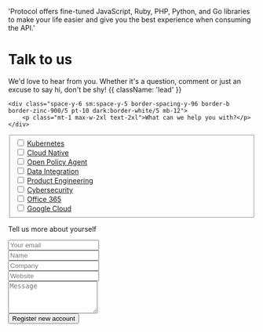 
  'Protocol offers fine-tuned JavaScript, Ruby, PHP, Python, and Go libraries to make your life easier and give you the best experience when consuming the API.'

<h1 class="text-[3.75rem] font-bold leading-[5rem] mb-4"> Talk to us </h1>

We'd love to hear from you. Whether it's a question, comment or just an excuse to say hi, don't be shy! {{ className: 'lead' }}

    <div class="space-y-6 sm:space-y-5 border-spacing-y-96 border-b border-zinc-900/5 pt-10 dark:border-white/5 mb-12">
        <p class="mt-1 max-w-2xl text-2xl">What can we help you with?</p>
    </div>

<fieldset>
  <div class="flex items-center mb-4">
      <input id="checkbox-1" type="checkbox" value="" class="w-4 h-4 text-blue-600 bg-gray-100 border-gray-300 rounded focus:ring-blue-500 dark:focus:ring-blue-600 dark:ring-offset-gray-800 dark:focus:ring-offset-gray-800 focus:ring-2 dark:bg-gray-700 dark:border-gray-600"></input>
      <label for="checkbox-1" class="ml-3 text-base font-medium text-gray-900 dark:text-gray-300"><a href="#" class="text-blue-600 hover:underline dark:text-emerald-500">Kubernetes</a></label>
  </div>

  <div class="flex items-center mb-4">
      <input id="checkbox-2" type="checkbox" value="" class="w-4 h-4 text-blue-600 bg-gray-100 border-gray-300 rounded focus:ring-blue-500 dark:focus:ring-blue-600 dark:ring-offset-gray-800 dark:focus:ring-offset-gray-800 focus:ring-2 dark:bg-gray-700 dark:border-gray-600"></input>
      <label for="checkbox-1" class="ml-3 text-base font-medium text-gray-900 dark:text-gray-300"><a href="#" class="text-blue-600 hover:underline dark:text-emerald-500">Cloud Native</a></label>
  </div>

  <div class="flex items-center mb-4">
      <input id="checkbox-3" type="checkbox" value="" class="w-4 h-4 text-blue-600 bg-gray-100 border-gray-300 rounded focus:ring-blue-500 dark:focus:ring-blue-600 dark:ring-offset-gray-800 dark:focus:ring-offset-gray-800 focus:ring-2 dark:bg-gray-700 dark:border-gray-600"></input>
      <label for="checkbox-1" class="ml-3 text-base font-medium text-gray-900 dark:text-gray-300"><a href="#" class="text-blue-600 hover:underline dark:text-emerald-500">Open Policy Agent</a></label>
  </div>

  <div class="flex items-center mb-4">
      <input id="checkbox-4" type="checkbox" value="" class="w-4 h-4 text-blue-600 bg-gray-100 border-gray-300 rounded focus:ring-blue-500 dark:focus:ring-blue-600 dark:ring-offset-gray-800 dark:focus:ring-offset-gray-800 focus:ring-2 dark:bg-gray-700 dark:border-gray-600"></input>
      <label for="checkbox-1" class="ml-3 text-base font-medium text-gray-900 dark:text-gray-300"><a href="#" class="text-blue-600 hover:underline dark:text-emerald-500">Data Integration</a></label>
  </div>

  <div class="flex items-center mb-4">
      <input id="checkbox-5" type="checkbox" value="" class="w-4 h-4 text-blue-600 bg-gray-100 border-gray-300 rounded focus:ring-blue-500 dark:focus:ring-blue-600 dark:ring-offset-gray-800 dark:focus:ring-offset-gray-800 focus:ring-2 dark:bg-gray-700 dark:border-gray-600"></input>
      <label for="checkbox-1" class="ml-3 text-base font-medium text-gray-900 dark:text-gray-300"><a href="#" class="text-blue-600 hover:underline dark:text-emerald-500">Product Engineering</a></label>
  </div>

  <div class="flex items-center mb-4">
      <input id="checkbox-6" type="checkbox" value="" class="w-4 h-4 text-blue-600 bg-gray-100 border-gray-300 rounded focus:ring-blue-500 dark:focus:ring-blue-600 dark:ring-offset-gray-800 dark:focus:ring-offset-gray-800 focus:ring-2 dark:bg-gray-700 dark:border-gray-600"></input>
      <label for="checkbox-1" class="ml-3 text-base font-medium text-gray-900 dark:text-gray-300"><a href="#" class="text-blue-600 hover:underline dark:text-emerald-500">Cybersecurity</a></label>
  </div>
  <div class="flex items-center mb-4">
      <input id="checkbox-6" type="checkbox" value="" class="w-4 h-4 text-blue-600 bg-gray-100 border-gray-300 rounded focus:ring-blue-500 dark:focus:ring-blue-600 dark:ring-offset-gray-800 dark:focus:ring-offset-gray-800 focus:ring-2 dark:bg-gray-700 dark:border-gray-600"></input>
      <label for="checkbox-1" class="ml-3 text-base font-medium text-gray-900 dark:text-gray-300"><a href="#" class="text-blue-600 hover:underline dark:text-emerald-500">Office 365</a></label>
  </div>
  <div class="flex items-center mb-4">
      <input id="checkbox-6" type="checkbox" value="" class="w-4 h-4 text-blue-600 bg-gray-100 border-gray-300 rounded focus:ring-blue-500 dark:focus:ring-blue-600 dark:ring-offset-gray-800 dark:focus:ring-offset-gray-800 focus:ring-2 dark:bg-gray-700 dark:border-gray-600"></input>
      <label for="checkbox-1" class="ml-3 text-base font-medium text-gray-900 dark:text-gray-300"><a href="#" class="text-blue-600 hover:underline dark:text-emerald-500">Google Cloud</a></label>
  </div>
</fieldset>

<div class="space-y-6 sm:space-y-5 border-spacing-y-96 border-b border-zinc-900/5 pt-10 dark:border-white/5 mb-12">
        <p class="mt-1 max-w-2xl text-2xl">Tell us more about yourself</p>
</div>


<form>
  <div class="mb-6">
    <input type="email" id="email" class="shadow-sm bg-gray-50 border border-gray-300 text-gray-900 text-sm rounded-lg focus:ring-blue-500 focus:border-blue-500 block w-full p-2.5 dark:bg-gray-700 dark:border-gray-600 dark:placeholder-gray-400 dark:text-white dark:focus:ring-blue-500 dark:focus:border-blue-500 dark:shadow-sm-light" placeholder="Your email" required></input>
  </div>
  <div class="mb-6">
    <input class="shadow-sm bg-gray-50 border border-gray-300 text-gray-900 text-sm rounded-lg focus:ring-blue-500 focus:border-blue-500 block w-full p-2.5 dark:bg-gray-700 dark:border-gray-600 dark:placeholder-gray-400 dark:text-white dark:focus:ring-blue-500 dark:focus:border-blue-500 dark:shadow-sm-light" placeholder="Name"></input>
  </div>
  <div class="mb-6">
    <input class="shadow-sm bg-gray-50 border border-gray-300 text-gray-900 text-sm rounded-lg focus:ring-blue-500 focus:border-blue-500 block w-full p-2.5 dark:bg-gray-700 dark:border-gray-600 dark:placeholder-gray-400 dark:text-white dark:focus:ring-blue-500 dark:focus:border-blue-500 dark:shadow-sm-light" placeholder="Company"></input>
  </div>
  <div class="mb-6">
    <input class="shadow-sm bg-gray-50 border border-gray-300 text-gray-900 text-sm rounded-lg focus:ring-blue-500 focus:border-blue-500 block w-full p-2.5 dark:bg-gray-700 dark:border-gray-600 dark:placeholder-gray-400 dark:text-white dark:focus:ring-blue-500 dark:focus:border-blue-500 dark:shadow-sm-light" placeholder="Website"></input>
  </div>
  <div class="mb-6">
    <label for="message" class="block mb-2 text-sm font-medium text-gray-900 dark:text-white"></label>
    <textarea id="message" rows="4" class="block p-2.5 w-full text-sm text-gray-900 bg-gray-50 rounded-lg border border-gray-300 focus:ring-blue-500 focus:border-blue-500 dark:bg-gray-700 dark:border-gray-600 dark:placeholder-gray-400 dark:text-white dark:focus:ring-blue-500 dark:focus:border-blue-500" placeholder="Message"></textarea>
  </div>
  <button type="submit" class="text-white bg-blue-700 hover:bg-blue-800 focus:ring-4 focus:outline-none focus:ring-blue-300 font-medium rounded-lg text-sm px-5 py-2.5 text-center dark:bg-blue-600 dark:hover:bg-blue-700 dark:focus:ring-blue-800">Register new account</button>
</form>